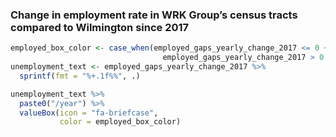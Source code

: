 ### Change in employment rate in WRK Group's census tracts compared to Wilmington since 2017

```r
employed_box_color <- case_when(employed_gaps_yearly_change_2017 <= 0 ~ "warning",
                                  employed_gaps_yearly_change_2017 > 0 ~ "success")
unemployment_text <- employed_gaps_yearly_change_2017 %>%
  sprintf(fmt = "%+.1f%%", .)

unemployment_text %>%  
  paste0("/year") %>%
  valueBox(icon = "fa-briefcase",
           color = employed_box_color)
```

